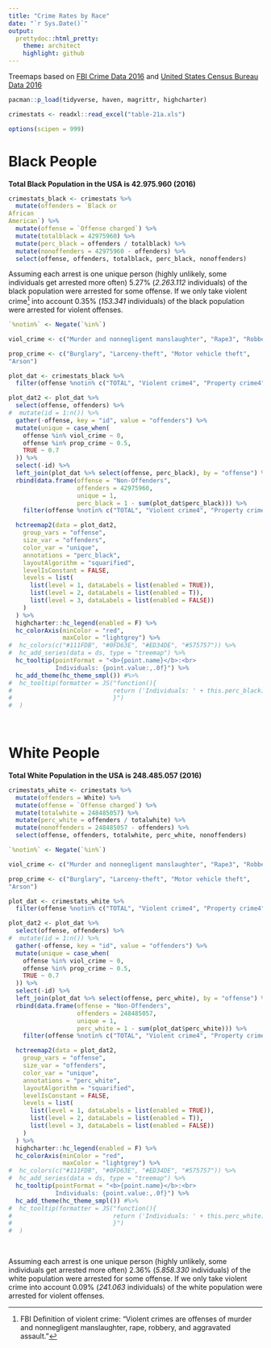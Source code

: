 ```yaml
---
title: "Crime Rates by Race"
date: "`r Sys.Date()`"
output:
  prettydoc::html_pretty:
    theme: architect
    highlight: github
---
```



Treemaps based on [FBI Crime Data 2016](https://ucr.fbi.gov/crime-in-the-u.s/2016/crime-in-the-u.s.-2016/topic-pages/tables/table-21) and [United States Census Bureau Data 2016](https://www.census.gov/quickfacts/fact/table/US/AGE135216)


```r
pacman::p_load(tidyverse, haven, magrittr, highcharter)
```

```r
crimestats <- readxl::read_excel("table-21a.xls")

options(scipen = 999)
```

# Black People

**Total Black Population in the USA is 42.975.960 (2016)**

```r
crimestats_black <- crimestats %>% 
  mutate(offenders = `Black or
African
American`) %>% 
  mutate(offense = `Offense charged`) %>% 
  mutate(totalblack = 42975960) %>% 
  mutate(perc_black = offenders / totalblack) %>% 
  mutate(nonoffenders = 42975960 - offenders) %>% 
  select(offense, offenders, totalblack, perc_black, nonoffenders)

```

Assuming each arrest is one unique person (highly unlikely, some individuals get arrested more often) $5.27\%$ (*2.263.112* individuals) of the black population were arrested for some offense. If we only take violent crime[^1] into account $0.35\%$ (*153.341* individuals) of the black population were arrested for violent offenses.


```r
`%notin%` <- Negate(`%in%`)

viol_crime <- c("Murder and nonnegligent manslaughter", "Rape3", "Robbery", "Aggravated assault")

prop_crime <- c("Burglary", "Larceny-theft", "Motor vehicle theft", 
"Arson")

plot_dat <- crimestats_black %>% 
  filter(offense %notin% c("TOTAL", "Violent crime4", "Property crime4"))

plot_dat2 <- plot_dat %>% 
  select(offense, offenders) %>% 
#  mutate(id = 1:n()) %>% 
  gather(-offense, key = "id", value = "offenders") %>%
  mutate(unique = case_when(
    offense %in% viol_crime ~ 0,
    offense %in% prop_crime ~ 0.5,
    TRUE ~ 0.7
  )) %>% 
  select(-id) %>% 
  left_join(plot_dat %>% select(offense, perc_black), by = "offense") %>% 
  rbind(data.frame(offense = "Non-Offenders", 
                   offenders = 42975960, 
                   unique = 1, 
                   perc_black = 1 - sum(plot_dat$perc_black))) %>%
    filter(offense %notin% c("TOTAL", "Violent crime4", "Property crime4")) 

  hctreemap2(data = plot_dat2,
    group_vars = "offense",
    size_var = "offenders", 
    color_var = "unique",
    annotations = "perc_black",
    layoutAlgorithm = "squarified",
    levelIsConstant = FALSE,
    levels = list(
      list(level = 1, dataLabels = list(enabled = TRUE)),
      list(level = 2, dataLabels = list(enabled = T)),
      list(level = 3, dataLabels = list(enabled = FALSE))
    )
  ) %>% 
  highcharter::hc_legend(enabled = F) %>%
  hc_colorAxis(minColor = "red",
               maxColor = "lightgrey") %>% 
#  hc_colors(c("#111FDB", "#0FD63E", "#ED34DE", "#575757")) %>% 
#  hc_add_series(data = ds, type = "treemap") %>%
  hc_tooltip(pointFormat = "<b>{point.name}</b>:<br>
             Individuals: {point.value:,.0f}") %>%   
  hc_add_theme(hc_theme_smpl()) #%>%
#  hc_tooltip(formatter = JS("function(){
#                            return ('Individuals: ' + this.perc_black)
#                            }")
#  )
  
  

```

# White People
**Total White Population in the USA is 248.485.057 (2016)**

```r
crimestats_white <- crimestats %>% 
  mutate(offenders = White) %>% 
  mutate(offense = `Offense charged`) %>% 
  mutate(totalwhite = 248485057) %>% 
  mutate(perc_white = offenders / totalwhite) %>% 
  mutate(nonoffenders = 248485057 - offenders) %>% 
  select(offense, offenders, totalwhite, perc_white, nonoffenders)

```



```r
`%notin%` <- Negate(`%in%`)

viol_crime <- c("Murder and nonnegligent manslaughter", "Rape3", "Robbery", "Aggravated assault")

prop_crime <- c("Burglary", "Larceny-theft", "Motor vehicle theft", 
"Arson")

plot_dat <- crimestats_white %>% 
  filter(offense %notin% c("TOTAL", "Violent crime4", "Property crime4"))

plot_dat2 <- plot_dat %>% 
  select(offense, offenders) %>% 
#  mutate(id = 1:n()) %>% 
  gather(-offense, key = "id", value = "offenders") %>%
  mutate(unique = case_when(
    offense %in% viol_crime ~ 0,
    offense %in% prop_crime ~ 0.5,
    TRUE ~ 0.7
  )) %>% 
  select(-id) %>% 
  left_join(plot_dat %>% select(offense, perc_white), by = "offense") %>% 
  rbind(data.frame(offense = "Non-Offenders", 
                   offenders = 248485057, 
                   unique = 1, 
                   perc_white = 1 - sum(plot_dat$perc_white))) %>%
    filter(offense %notin% c("TOTAL", "Violent crime4", "Property crime4")) 

  hctreemap2(data = plot_dat2,
    group_vars = "offense",
    size_var = "offenders", 
    color_var = "unique",
    annotations = "perc_white",
    layoutAlgorithm = "squarified",
    levelIsConstant = FALSE,
    levels = list(
      list(level = 1, dataLabels = list(enabled = TRUE)),
      list(level = 2, dataLabels = list(enabled = T)),
      list(level = 3, dataLabels = list(enabled = FALSE))
    )
  ) %>% 
  highcharter::hc_legend(enabled = F) %>%
  hc_colorAxis(minColor = "red",
               maxColor = "lightgrey") %>% 
#  hc_colors(c("#111FDB", "#0FD63E", "#ED34DE", "#575757")) %>% 
#  hc_add_series(data = ds, type = "treemap") %>%
  hc_tooltip(pointFormat = "<b>{point.name}</b>:<br>
             Individuals: {point.value:,.0f}") %>%   
  hc_add_theme(hc_theme_smpl()) #%>%
#  hc_tooltip(formatter = JS("function(){
#                            return ('Individuals: ' + this.perc_white)
#                            }")
#  )
  
  

```


Assuming each arrest is one unique person (highly unlikely, some individuals get arrested more often) $2.36\%$ (*5.858.330* individuals) of the white population were arrested for some offense. If we only take violent crime into account $0.09\%$ (*241.063* individuals) of the white population were arrested for violent offenses. 

[^1]: FBI Definition of violent crime: "Violent crimes are offenses of murder and nonnegligent manslaughter, rape, robbery, and aggravated assault."